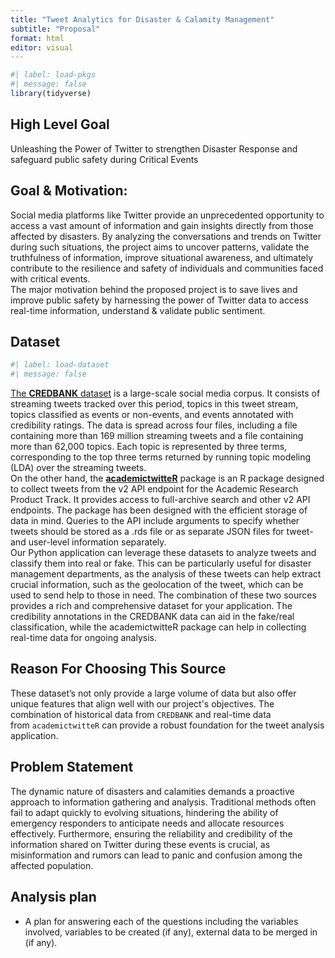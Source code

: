 ```yaml
---
title: "Tweet Analytics for Disaster & Calamity Management"
subtitle: "Proposal"
format: html
editor: visual
---
```


```r
#| label: load-pkgs
#| message: false
library(tidyverse)
```

## High Level Goal

Unleashing the Power of Twitter to strengthen Disaster Response and safeguard public safety during Critical Events

## **Goal & Motivation:**

Social media platforms like Twitter provide an unprecedented opportunity to access a vast amount of information and gain insights directly from those affected by disasters. By analyzing the conversations and trends on Twitter during such situations, the project aims to uncover patterns, validate the truthfulness of information, improve situational awareness, and ultimately contribute to the resilience and safety of individuals and communities faced with critical events.\
The major motivation behind the proposed project is to save lives and improve public safety by harnessing the power of Twitter data to access real-time information, understand & validate public sentiment.\

## Dataset

```r
#| label: load-dataset
#| message: false
```

[The **CREDBANK** dataset](https://github.com/compsocial/CREDBANK-data) is a large-scale social media corpus. It consists of streaming tweets tracked over this period, topics in this tweet stream, topics classified as events or non-events, and events annotated with credibility ratings. The data is spread across four files, including a file containing more than 169 million streaming tweets and a file containing more than 62,000 topics. Each topic is represented by three terms, corresponding to the top three terms returned by running topic modeling (LDA) over the streaming tweets.\
On the other hand, the [**academictwitteR**](https://github.com/cjbarrie/academictwitteR) package is an R package designed to collect tweets from the v2 API endpoint for the Academic Research Product Track. It provides access to full-archive search and other v2 API endpoints. The package has been designed with the efficient storage of data in mind. Queries to the API include arguments to specify whether tweets should be stored as a .rds file or as separate JSON files for tweet- and user-level information separately.\
Our Python application can leverage these datasets to analyze tweets and classify them into real or fake. This can be particularly useful for disaster management departments, as the analysis of these tweets can help extract crucial information, such as the geolocation of the tweet, which can be used to send help to those in need. The combination of these two sources provides a rich and comprehensive dataset for your application. The credibility annotations in the CREDBANK data can aid in the fake/real classification, while the academictwitteR package can help in collecting real-time data for ongoing analysis.

## Reason For Choosing This Source

These dataset's not only provide a large volume of data but also offer unique features that align well with our project\'s objectives. The combination of historical data from `CREDBANK` and real-time data from `academictwitteR` can provide a robust foundation for the tweet analysis application.

## Problem Statement

The dynamic nature of disasters and calamities demands a proactive approach to information gathering and analysis. Traditional methods often fail to adapt quickly to evolving situations, hindering the ability of emergency responders to anticipate needs and allocate resources effectively. Furthermore, ensuring the reliability and credibility of the information shared on Twitter during these events is crucial, as misinformation and rumors can lead to panic and confusion among the affected population.

## Analysis plan

-   A plan for answering each of the questions including the variables involved, variables to be created (if any), external data to be merged in (if any).
